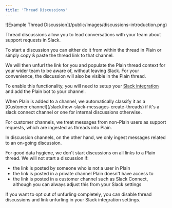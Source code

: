 ```yaml
---
title: 'Thread Discussions'
---
```


<Frame>![Example Thread Discussion](/public/images/discussions-introduction.png)</Frame>

Thread discussions allow you to lead conversations with your team about support requests in Slack.

To start a discussion you can either do it from within the thread in Plain or simply copy & paste the thread link to that channel.

We will then unfurl the link for you and populate the Plain thread context for your wider team to be aware of, without leaving Slack.
For your convenience, the discussion will also be visible in the Plain thread.

To enable this functionality, you will need to setup your [Slack integration](/slack) and add the Plain bot to your channel.

<Warning>
  When Plain is added to a channel, we automatically classify it as a [Customer channel](/slack/how-slack-messages-create-threads) if it's a slack connect channel or one for internal discussions otherwise.

  For customer channels, we treat messages from non-Plain users as support requests, which are ingested as threads into Plain.

  In discussion channels, on the other hand, we only ingest messages related to an on-going discussion.
</Warning>

For good data hygiene, we don't start discussions on all links to a Plain thread.
We will not start a discussion if:

- the link is posted by someone who is not a user in Plain
- the link is posted in a private channel Plain doesn't have access to
- the link is posted in a customer channel such as Slack Connect, although you can always adjust this from your Slack settings

If you want to opt out of unfurling completely, you can disable thread discussions and link unfurling in your Slack integration settings.
